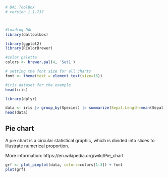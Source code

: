 ```r
# DAL ToolBox
# version 1.1.737



#loading DAL
library(daltoolbox) 
```

```r
library(ggplot2)
library(RColorBrewer)

#color palette
colors <- brewer.pal(4, 'Set1')

# setting the font size for all charts
font <- theme(text = element_text(size=16))
```

```r
#iris dataset for the example
head(iris)
```

```r
library(dplyr)

data <- iris |> group_by(Species) |> summarize(Sepal.Length=mean(Sepal.Length))
head(data)
```

## Pie chart
A pie chart is a circular statistical graphic, which is divided into slices to illustrate numerical proportion. 

More information: https://en.wikipedia.org/wiki/Pie_chart

```r
grf <- plot_pieplot(data, colors=colors[1:3]) + font
plot(grf)
```

